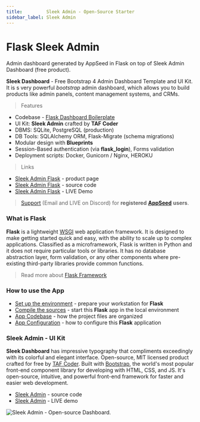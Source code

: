 ```yaml
---
title:         Sleek Admin - Open-Source Starter
sidebar_label: Sleek Admin
---
```


# Flask Sleek Admin

<SubHeading> Admin dashboard generated by AppSeed in Flask on top of Sleek Admin Dashboard (free product).</SubHeading>

**Sleek Dashboard** - Free Bootstrap 4 Admin Dashboard Template and UI Kit. It is s very powerful _bootstrap_ admin dashboard, which allows you to build products like admin panels, content management systems, and CRMs.

> Features

- Codebase - [Flask Dashboard Boilerplate](../../boilerplate-code/flask-dashboard.mdx)
- UI Kit: **Sleek Admin** crafted by **TAF Coder**
- DBMS: SQLite, PostgreSQL (production)
- DB Tools: SQLAlchemy ORM, Flask-Migrate (schema migrations)
- Modular design with **Blueprints**
- Session-Based authentication (via **flask_login**), Forms validation
- Deployment scripts: Docker, Gunicorn / Nginx, HEROKU

> Links

- [Sleek Admin Flask](https://appseed.us/admin-dashboards/flask-dashboard-sleek) - product page
- [Sleek Admin Flask](https://github.com/app-generator/flask-dashboard-sleek) - source code
- [Sleek Admin Flask](https://flask-dashboard-sleek.appseed.us/) - LIVE Demo

> [Support](https://appseed.us/support) (Email and LIVE on Discord) for **registered** [**AppSeed**](https://appseed.us/) **users**.

### What is Flask

**Flask** is a lightweight [WSGI](../../content/what-is/wsgi.mdx) web application framework. It is designed to make getting started quick and easy, with the ability to scale up to complex applications. Classified as a microframework, Flask is written in Python and it does not require particular tools or libraries. It has no database abstraction layer, form validation, or any other components where pre-existing third-party libraries provide common functions.

> Read more about [Flask Framework](../../content/what-is/flask.mdx)

### How to use the App

- [Set up the environment](../../boilerplate-code/flask-dashboard.mdx#environment) - prepare your workstation for **Flask**
- [Compile the sources](../../boilerplate-code/flask-dashboard.mdx#build-the-app-1) - start this **Flask** app in the local environment
- [App Codebase](../../boilerplate-code/flask-dashboard.mdx#app-codebase) - how the project files are organized
- [App Configuration](../../boilerplate-code/flask-dashboard.mdx#app-configuration) - how to configure this **Flask** application

### Sleek Admin - UI Kit

**Sleek Dashboard** has impressive typography that compliments exceedingly with its colorful and elegant interface. Open-source, MIT licensed product crafted for free by [TAF Coder](https://www.iamabdus.com/). Built with [Bootstrap](https://getbootstrap.com/), the world's most popular front-end component library for developing with HTML, CSS, and JS. It's open-source, intuitive, and powerful front-end framework for faster and easier web development.

- [Sleek Admin](https://github.com/tafcoder/sleek-dashboard) - source code
- [Sleek Admin](https://sleek.tafcoder.com/) - LIVE demo

![Sleek Admin - Open-source Dashboard.](../../../static/assets/sleek-dashboard-bootstrap.jpg)
